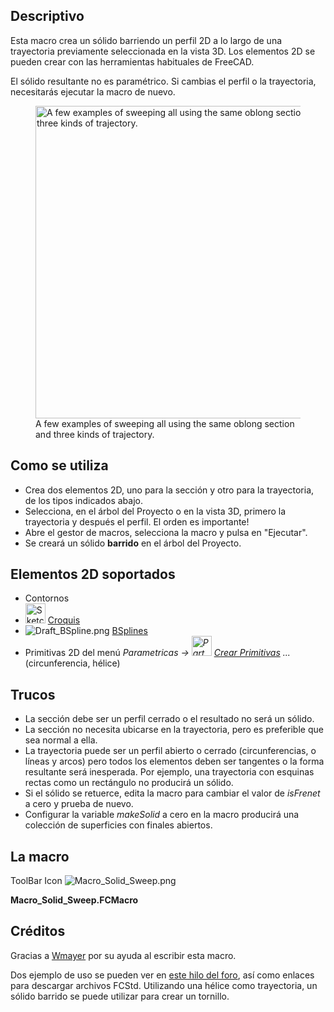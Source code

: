 <languages/>
<div class="mw-translate-fuzzy">
{{Macro/es
|Name=Solid Sweep
|Icon=Macro_Solid_Sweep.png
|Translate=Solid Sweep
|Description=Crea un sólido barriendo un perfil a lo largo de una trayectoria.
|Author=Normandc
|Version=1.0
|Date=2011-12-03
|FCVersion=All
|Download=[https://www.freecadweb.org/wiki/images/6/6d/Macro_Solid_Sweep.png ToolBar Icon]
}}
</div>

==Descriptivo==
Esta macro crea un sólido barriendo un perfil 2D a lo largo de una trayectoria previamente seleccionada en la vista 3D. Los elementos 2D se pueden crear con las herramientas habituales de FreeCAD.

El sólido resultante no es paramétrico. Si cambias el perfil o la trayectoria, necesitarás ejecutar la macro de nuevo.

[[File:Solid_sweep.png‎|500px|A few examples of sweeping all using the same oblong section and three kinds of trajectory.]]

<div class="mw-translate-fuzzy">
== Como se utiliza ==

* Crea dos elementos 2D, uno para la sección y otro para la trayectoria, de los tipos indicados abajo.
* Selecciona, en el árbol del Proyecto o en la vista 3D, primero la trayectoria y después el perfil. El orden es importante!
* Abre el gestor de macros, selecciona la macro y pulsa en "Ejecutar".
* Se creará un sólido '''barrido''' en el árbol del Proyecto.
</div>

<div class="mw-translate-fuzzy">
== Elementos 2D soportados ==

* Contornos
* [[Image:Sketcher_NewSketch.png|32px]] [[Sketcher Workbench/es|Croquis]]
* [[Image:Draft_BSpline.png]] [[Draft BSpline/es|BSplines]]
* Primitivas 2D del menú ''Parametricas → [[Image:Part_CreatePrimitives.png|32px]] [[Part_CreatePrimitives/es|Crear Primitivas]] ...'' (circunferencia, hélice)
</div>

== Trucos ==

* La sección debe ser un perfil cerrado o el resultado no será un sólido.
* La sección no necesita ubicarse en la trayectoria, pero es preferible que sea normal a ella.
* La trayectoria puede ser un perfil abierto o cerrado (circunferencias, o líneas y arcos) pero todos los elementos deben ser tangentes o la forma resultante será inesperada. Por ejemplo, una trayectoria con esquinas rectas como un rectángulo no producirá un sólido.
* Si el sólido se retuerce, edita la macro para cambiar el valor de ''isFrenet'' a cero y prueba de nuevo.
* Configurar la variable ''makeSolid'' a cero en la macro producirá una colección de superficies con finales abiertos.

<span id="Script"></span>
== La macro ==

ToolBar Icon [[Image:Macro_Solid_Sweep.png]]

'''Macro_Solid_Sweep.FCMacro'''

{{MacroCode|code=
import Part, FreeCAD, math, PartGui, FreeCADGui
from FreeCAD import Base

# get the selected objects, with first selection for the trajectory and second for the section
s = FreeCADGui.Selection.getSelection()
try:
     shape1=s[0].Shape
     shape2=s[1].Shape
except:
     print "Wrong selection"

traj = Part.Wire([shape1])
section = Part.Wire([shape2])

# create Part objec in the current document
myObject=App.ActiveDocument.addObject("Part::Feature","Sweep")

# variable makeSolid = 1 to create solid, 0 to create surfaces
makeSolid = True #1
isFrenet = True #1

# create a 3D shape and assigh it to the current document
Sweep = Part.Wire(traj).makePipeShell([section],makeSolid,isFrenet)
myObject.Shape = Sweep

}}


== Créditos ==

Gracias a [[User:Wmayer|Wmayer]] por su ayuda al escribir esta macro.

<div class="mw-translate-fuzzy">
Dos ejemplo de uso se pueden ver en [http://forum.freecadweb.org/viewtopic.php?f=8&t=1222&start=50#p11120 este hilo del foro], así como enlaces para descargar archivos FCStd. Utilizando una hélice como trayectoria, un sólido barrido se puede utilizar para crear un tornillo.
</div>